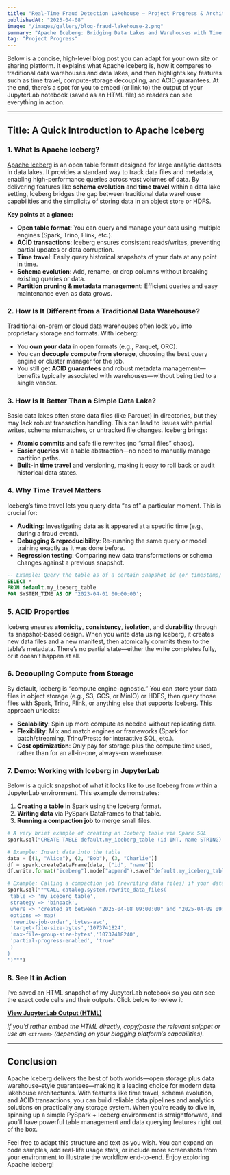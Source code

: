```yaml
---
title: "Real-Time Fraud Detection Lakehouse – Project Progress & Architecture Rationale"
publishedAt: "2025-04-08"
image: "/images/gallery/blog-fraud-lakehouse-2.png"
summary: "Apache Iceberg: Bridging Data Lakes and Warehouses with Time Travel and ACID Power"
tag: "Project Progress"
---
```


Below is a concise, high-level blog post you can adapt for your own site or sharing platform. It explains what Apache Iceberg is, how it compares to traditional data warehouses and data lakes, and then highlights key features such as time travel, compute-storage decoupling, and ACID guarantees. At the end, there’s a spot for you to embed (or link to) the output of your JupyterLab notebook (saved as an HTML file) so readers can see everything in action.

---

## Title: A Quick Introduction to Apache Iceberg

### 1. What Is Apache Iceberg?
[Apache Iceberg](https://iceberg.apache.org/) is an open table format designed for large analytic datasets in data lakes. It provides a standard way to track data files and metadata, enabling high-performance queries across vast volumes of data. By delivering features like **schema evolution** and **time travel** within a data lake setting, Iceberg bridges the gap between traditional data warehouse capabilities and the simplicity of storing data in an object store or HDFS.

**Key points at a glance:**
- **Open table format**: You can query and manage your data using multiple engines (Spark, Trino, Flink, etc.).
- **ACID transactions**: Iceberg ensures consistent reads/writes, preventing partial updates or data corruption.
- **Time travel**: Easily query historical snapshots of your data at any point in time.
- **Schema evolution**: Add, rename, or drop columns without breaking existing queries or data.
- **Partition pruning & metadata management**: Efficient queries and easy maintenance even as data grows.

### 2. How Is It Different from a Traditional Data Warehouse?
Traditional on-prem or cloud data warehouses often lock you into proprietary storage and formats. With Iceberg:
- You **own your data** in open formats (e.g., Parquet, ORC).
- You can **decouple compute from storage**, choosing the best query engine or cluster manager for the job.
- You still get **ACID guarantees** and robust metadata management—benefits typically associated with warehouses—without being tied to a single vendor.

### 3. How Is It Better Than a Simple Data Lake?
Basic data lakes often store data files (like Parquet) in directories, but they may lack robust transaction handling. This can lead to issues with partial writes, schema mismatches, or untracked file changes. Iceberg brings:
- **Atomic commits** and safe file rewrites (no “small files” chaos).
- **Easier queries** via a table abstraction—no need to manually manage partition paths.
- **Built-in time travel** and versioning, making it easy to roll back or audit historical data states.

### 4. Why Time Travel Matters
Iceberg’s time travel lets you query data “as of” a particular moment. This is crucial for:
- **Auditing**: Investigating data as it appeared at a specific time (e.g., during a fraud event).
- **Debugging & reproducibility**: Re-running the same query or model training exactly as it was done before.
- **Regression testing**: Comparing new data transformations or schema changes against a previous snapshot.

```sql
-- Example: Query the table as of a certain snapshot_id (or timestamp)
SELECT *
FROM default.my_iceberg_table
FOR SYSTEM_TIME AS OF '2023-04-01 00:00:00';
```

### 5. ACID Properties
Iceberg ensures **atomicity**, **consistency**, **isolation**, and **durability** through its snapshot-based design. When you write data using Iceberg, it creates new data files and a new manifest, then atomically commits them to the table’s metadata. There’s no partial state—either the write completes fully, or it doesn’t happen at all.

### 6. Decoupling Compute from Storage
By default, Iceberg is “compute engine–agnostic.” You can store your data files in object storage (e.g., S3, GCS, or MinIO) or HDFS, then query those files with Spark, Trino, Flink, or anything else that supports Iceberg. This approach unlocks:
- **Scalability**: Spin up more compute as needed without replicating data.
- **Flexibility**: Mix and match engines or frameworks (Spark for batch/streaming, Trino/Presto for interactive SQL, etc.).
- **Cost optimization**: Only pay for storage plus the compute time used, rather than for an all-in-one, always-on warehouse.

### 7. Demo: Working with Iceberg in JupyterLab
Below is a quick snapshot of what it looks like to use Iceberg from within a JupyterLab environment. This example demonstrates:
1. **Creating a table** in Spark using the Iceberg format.
2. **Writing data** via PySpark DataFrames to that table.
3. **Running a compaction job** to merge small files.

```python
# A very brief example of creating an Iceberg table via Spark SQL
spark.sql("CREATE TABLE default.my_iceberg_table (id INT, name STRING) USING ICEBERG")

# Example: Insert data into the table
data = [(1, "Alice"), (2, "Bob"), (3, "Charlie")]
df = spark.createDataFrame(data, ["id", "name"])
df.write.format("iceberg").mode("append").save("default.my_iceberg_table")

# Example: Calling a compaction job (rewriting data files) if your data was streamed
spark.sql("""CALL catalog.system.rewrite_data_files(
 table => 'my_iceberg_table',
 strategy => 'binpack',
 where => 'created_at between "2025-04-08 09:00:00" and "2025-04-09 09:59:59" ',
 options => map(
 'rewrite-job-order','bytes-asc',
 'target-file-size-bytes','1073741824',
 'max-file-group-size-bytes','10737418240',
 'partial-progress-enabled', 'true'
 )
)
')""")
```

### 8. See It in Action
I’ve saved an HTML snapshot of my JupyterLab notebook so you can see the exact code cells and their outputs. Click below to review it:

**[View JupyterLab Output (HTML)](public/files/iceberg_practice.html)**

*If you’d rather embed the HTML directly, copy/paste the relevant snippet or use an `<iframe>` (depending on your blogging platform’s capabilities).*

---

## Conclusion
Apache Iceberg delivers the best of both worlds—open storage plus data warehouse–style guarantees—making it a leading choice for modern data lakehouse architectures. With features like time travel, schema evolution, and ACID transactions, you can build reliable data pipelines and analytics solutions on practically any storage system. When you’re ready to dive in, spinning up a simple PySpark + Iceberg environment is straightforward, and you’ll have powerful table management and data querying features right out of the box.

Feel free to adapt this structure and text as you wish. You can expand on code samples, add real-life usage stats, or include more screenshots from your environment to illustrate the workflow end-to-end. Enjoy exploring Apache Iceberg!